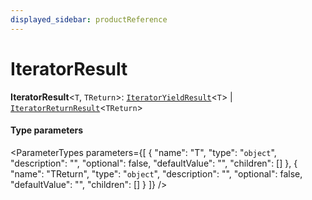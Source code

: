 ```yaml
---
displayed_sidebar: productReference
---
```



# IteratorResult

 **IteratorResult**<`T`, `TReturn`\>: [`IteratorYieldResult`](../interfaces/IteratorYieldResult.mdx)<`T`\> \| [`IteratorReturnResult`](../interfaces/IteratorReturnResult.mdx)<`TReturn`\>

#### Type parameters

<ParameterTypes parameters={[
  {
    "name": "T",
    "type": "`object`",
    "description": "",
    "optional": false,
    "defaultValue": "",
    "children": []
  },
  {
    "name": "TReturn",
    "type": "`object`",
    "description": "",
    "optional": false,
    "defaultValue": "",
    "children": []
  }
]} />
